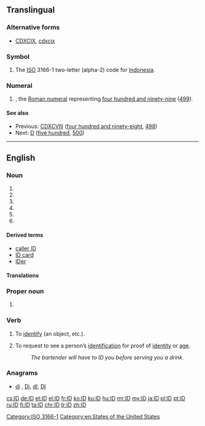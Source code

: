 {{also|Appendix:Variations of "id"}}
==Translingual==

===Alternative forms===
* {{sense|roman numeral}} [[CDXCIX]], [[cdxcix]]

===Symbol===
{{head|mul|symbol}}

# The [[ISO]] 3166-1 two-letter (alpha-2) code for [[Indonesia]].

===Numeral===
{{head|mul|misspelling}}

# {{misspelling of|CDXCIX|lang=mul}}, the [[Roman numeral]] representing [[four hundred and ninety-nine]] ([[499]]).

====See also====
* Previous: [[CDXCVIII]] ([[four hundred and ninety-eight]], [[498]])
* Next: [[D]] ([[five hundred]], [[500]])

[[Category:ISO 3166-1]]
----

==English==

===Noun===
{{en-noun|~}}

# {{abbreviation of|[[identification|Identification]] or [[identity]] [[documentation]]|lang=en}}
# {{abbreviation of|intelligent design|Intelligent Design|lang=en}}
# {{abbreviation of|inside diameter|lang=en}}
# {{abbreviation of|inner diameter|lang=en}}
# {{abbreviation of|internal diameter|lang=en}}
# {{abbreviation of|industry discount|lang=en}}

====Derived terms====
* [[caller ID]]
* [[ID card]]
* [[IDer]]

====Translations====
{{trans-see|identification or identity documentation|ID card}}

===Proper noun===
{{en-proper noun}}

# {{abbreviation of|Idaho|lang=en}}

===Verb===
{{en-verb}}

# {{context|transitive|lang=en}} To [[identify]] (an object, etc.).
# {{context|transitive|lang=en}} To request to see a person’s [[identification]] for proof of [[identity]] or [[age]].
#: ''The bartender will have to ID you before serving you a drink.''

===Anagrams===
* [[di#English|di]] , [[Di#English|Di]], [[dI#English|dI]], [[DI#English|DI]]

[[Category:en:States of the United States]]

[[cs:ID]]
[[de:ID]]
[[et:ID]]
[[el:ID]]
[[fr:ID]]
[[ko:ID]]
[[ku:ID]]
[[hu:ID]]
[[mr:ID]]
[[my:ID]]
[[ja:ID]]
[[pl:ID]]
[[pt:ID]]
[[ru:ID]]
[[fi:ID]]
[[ta:ID]]
[[chr:ID]]
[[tr:ID]]
[[zh:ID]]